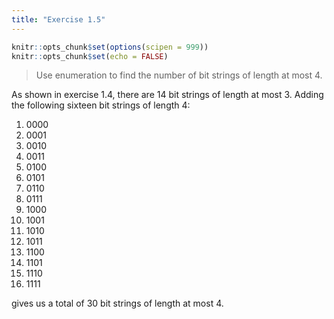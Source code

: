 ```yaml
---
title: "Exercise 1.5"
---
```


```r
knitr::opts_chunk$set(options(scipen = 999))
knitr::opts_chunk$set(echo = FALSE)
```

> Use enumeration to find the number of bit strings of length at most 4.

As shown in exercise 1.4, there are 14 bit strings of length at most 3. Adding the following sixteen bit strings of length 4:

1. $0000$
2. $0001$
3. $0010$
4. $0011$
5. $0100$
6. $0101$
7. $0110$
8. $0111$
9. $1000$
10. $1001$
11. $1010$
12. $1011$
13. $1100$
14. $1101$
15. $1110$
16. $1111$

gives us a total of 30 bit strings of length at most 4.
